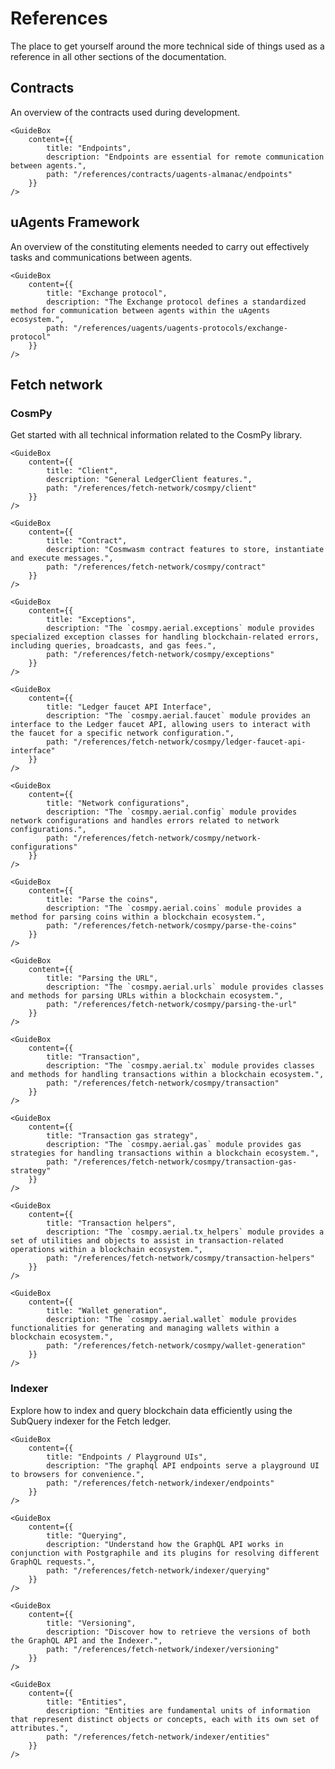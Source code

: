 # References

<div className="nx-text-fetch-content">
  The place to get yourself around the more technical side of things used as a reference in all other sections of the documentation.
</div>


## Contracts

<div className="nx-text-fetch-content">
  An overview of the contracts used during development.
</div>

<Grid2>
    <GuideBox
        content={{
            title: "Almanac",
            description: "The Almanac is a smart contract developed and deployed on the Fetch.ai blockchain which provides users with a direct way to query a particular agent's information.",
            path: "/references/contracts/uagents-almanac/almanac-overview"
        }}
    />

    <GuideBox
        content={{
            title: "Endpoints",
            description: "Endpoints are essential for remote communication between agents.",
            path: "/references/contracts/uagents-almanac/endpoints"
        }}
    />

</Grid2>

## uAgents Framework

<div className="nx-text-fetch-content">
  An overview of the constituting elements needed to carry out effectively tasks and communications between agents.
</div>

<Grid2>
    <GuideBox
        content={{
            title: "Agents protocols",
            description: "Protocols are used to facilitate communication and interaction between agents in the uAgents Framework.",
            path: "/references/uagents/uagents-protocols/agent-protocols"
        }}
    />

    <GuideBox
        content={{
            title: "Exchange protocol",
            description: "The Exchange protocol defines a standardized method for communication between agents within the uAgents ecosystem.",
            path: "/references/uagents/uagents-protocols/exchange-protocol"
        }}
    />

</Grid2>
<Grid2>
    <GuideBox
        content={{
            title: "Storage",
            description: "Agents storage is an important concept to understand how agents work.",
            path: "/references/uagents/uagents-protocols/storage"
        }}
    />

</Grid2>

## Fetch network

### CosmPy

<div className="nx-text-fetch-content">
  Get started with all technical information related to the CosmPy library.
</div>

<Grid2>

    <GuideBox
        content={{
            title: "Client",
            description: "General LedgerClient features.",
            path: "/references/fetch-network/cosmpy/client"
        }}
    />

    <GuideBox
        content={{
            title: "Contract",
            description: "Cosmwasm contract features to store, instantiate and execute messages.",
            path: "/references/fetch-network/cosmpy/contract"
        }}
    />

</Grid2>
<Grid2>

    <GuideBox
        content={{
            title: "Exceptions",
            description: "The `cosmpy.aerial.exceptions` module provides specialized exception classes for handling blockchain-related errors, including queries, broadcasts, and gas fees.",
            path: "/references/fetch-network/cosmpy/exceptions"
        }}
    />

    <GuideBox
        content={{
            title: "Ledger faucet API Interface",
            description: "The `cosmpy.aerial.faucet` module provides an interface to the Ledger faucet API, allowing users to interact with the faucet for a specific network configuration.",
            path: "/references/fetch-network/cosmpy/ledger-faucet-api-interface"
        }}
    />

</Grid2>
<Grid2>

    <GuideBox
        content={{
            title: "Network configurations",
            description: "The `cosmpy.aerial.config` module provides network configurations and handles errors related to network configurations.",
            path: "/references/fetch-network/cosmpy/network-configurations"
        }}
    />

    <GuideBox
        content={{
            title: "Parse the coins",
            description: "The `cosmpy.aerial.coins` module provides a method for parsing coins within a blockchain ecosystem.",
            path: "/references/fetch-network/cosmpy/parse-the-coins"
        }}
    />

</Grid2>
<Grid2>

    <GuideBox
        content={{
            title: "Parsing the URL",
            description: "The `cosmpy.aerial.urls` module provides classes and methods for parsing URLs within a blockchain ecosystem.",
            path: "/references/fetch-network/cosmpy/parsing-the-url"
        }}
    />

    <GuideBox
        content={{
            title: "Transaction",
            description: "The `cosmpy.aerial.tx` module provides classes and methods for handling transactions within a blockchain ecosystem.",
            path: "/references/fetch-network/cosmpy/transaction"
        }}
    />

</Grid2>
<Grid2>

    <GuideBox
        content={{
            title: "Transaction gas strategy",
            description: "The `cosmpy.aerial.gas` module provides gas strategies for handling transactions within a blockchain ecosystem.",
            path: "/references/fetch-network/cosmpy/transaction-gas-strategy"
        }}
    />

    <GuideBox
        content={{
            title: "Transaction helpers",
            description: "The `cosmpy.aerial.tx_helpers` module provides a set of utilities and objects to assist in transaction-related operations within a blockchain ecosystem.",
            path: "/references/fetch-network/cosmpy/transaction-helpers"
        }}
    />

</Grid2>
<Grid2>

    <GuideBox
        content={{
            title: "Wallet generation",
            description: "The `cosmpy.aerial.wallet` module provides functionalities for generating and managing wallets within a blockchain ecosystem.",
            path: "/references/fetch-network/cosmpy/wallet-generation"
        }}
    />

</Grid2>

### Indexer

<div className="nx-text-fetch-content">
Explore how to index and query blockchain data efficiently using the SubQuery indexer for the Fetch ledger.
</div>

<Grid2>

    <GuideBox
        content={{
            title: "Endpoints / Playground UIs",
            description: "The graphql API endpoints serve a playground UI to browsers for convenience.",
            path: "/references/fetch-network/indexer/endpoints"
        }}
    />

    <GuideBox
        content={{
            title: "Querying",
            description: "Understand how the GraphQL API works in conjunction with Postgraphile and its plugins for resolving different GraphQL requests.",
            path: "/references/fetch-network/indexer/querying"
        }}
    />

</Grid2>
<Grid2>

    <GuideBox
        content={{
            title: "Versioning",
            description: "Discover how to retrieve the versions of both the GraphQL API and the Indexer.",
            path: "/references/fetch-network/indexer/versioning"
        }}
    />

    <GuideBox
        content={{
            title: "Entities",
            description: "Entities are fundamental units of information that represent distinct objects or concepts, each with its own set of attributes.",
            path: "/references/fetch-network/indexer/entities"
        }}
    />

</Grid2>

<div className="nx-mb-8"></div>
